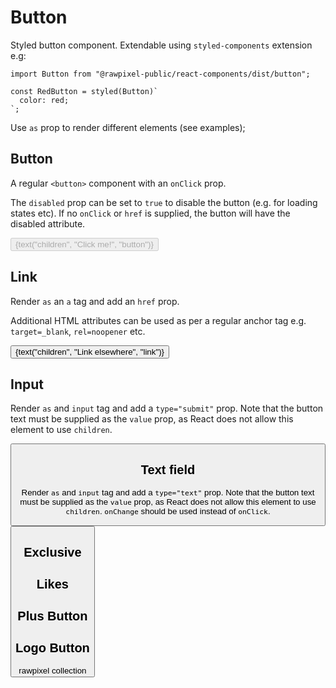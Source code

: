 


<Meta title="Atoms/Button" decorators={[withKnobs]} />

# Button

Styled button component. Extendable using `styled-components` extension e.g:

```
import Button from "@rawpixel-public/react-components/dist/button";

const RedButton = styled(Button)`
  color: red;
`;
```

Use `as` prop to render different elements (see examples);

## Button

A regular `<button>` component with an `onClick` prop.

The `disabled` prop can be set to `true` to disable the button (e.g. for loading states etc). If no `onClick` or `href` is supplied, the button will have the disabled attribute.

<Preview>
  <Story name="button">
    <Button active={boolean("active", false, "button")} onClick={action("button-click")} disabled={boolean("disabled", false, "button")} loading={boolean("loading", false, "button")} size={select("size", ["xsmall", "small", "medium", "large", "xlarge"], "medium", "button")} style={{width: "200px"}}>{text("children", "Click me!", "button")}</Button>
  </Story>
</Preview>

## Link

Render `as` an `a` tag and add an `href` prop.

Additional HTML attributes can be used as per a regular anchor tag e.g. `target=_blank`, `rel=noopener` etc.

<Preview>
  <Story name="link">
    <Button as="a" href="https://www.rawpixel.com" target={text("target", "_blank", "link")} style={{width: "200px"}}>{text("children", "Link elsewhere", "link")}</Button>
  </Story>
</Preview>

## Input

Render `as` and `input` tag and add a `type="submit"` prop. Note that the button text must be supplied as the `value` prop, as React does not allow this element to use `children`.

<Preview>
  <Story name="submit">
    <Button as="input" type="submit" onClick={action("submit-click")} style={{width: "200px"}} value={text("value", "Submit button", "input")} />
  </Story>
</Preview>

## Text field

Render `as` and `input` tag and add a `type="text"` prop. Note that the button text must be supplied as the `value` prop, as React does not allow this element to use `children`. `onChange` should be used instead of `onClick`.

<Preview>
  <Story name="textfield">
    <Button as="input" type="text" placeholder={text("placeholder", "Type in here", "textfield")} onChange={action("on-text-input-change")} style={{width: "200px"}} />
  </Story>
</Preview>

## Exclusive

<Preview>
  <Story name="exclusive">
    <div style={{ width: "200px" }}>
        <ExclusiveButton onClick={action("on-exclusive-click")} />
    </div>
  </Story>
</Preview>

## Likes

<Preview>
  <Story name="likes">
    <div style={{ width: "200px" }}>
      <LikesButton onClick={action("on-likes-click")} />
    </div>
  </Story>
</Preview>

## Plus Button

<Preview>
  <Story name="plus">
    <div style={{ width: "200px" }}>
      <PinkGradientInversePlusButton onClick={action("on-plus-click")} size={select("size", ["xsmall", "small", "medium", "large", "xlarge"], "medium")} />
    </div>
  </Story>
</Preview>

## Logo Button

<Preview>
  <Story name="logo">
    <div style={{ width: "200px" }}>
        <LogoButton onClick={action("on-rawpixel-collection-click")} active={boolean("logo active state", false)}>rawpixel collection</LogoButton>
    </div>
  </Story>
</Preview>
